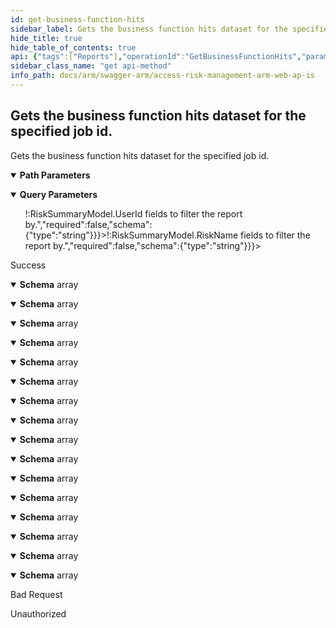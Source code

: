 ```yaml
---
id: get-business-function-hits
sidebar_label: Gets the business function hits dataset for the specified job id.
hide_title: true
hide_table_of_contents: true
api: {"tags":["Reports"],"operationId":"GetBusinessFunctionHits","parameters":[{"name":"jobId","in":"path","description":"The id of the job the report belongs to.","required":true,"schema":{"type":"integer","format":"int32","minimum":1,"maximum":2147483647}},{"name":"usersFilter","in":"query","description":"A comma separated list of <code>!:RiskSummaryModel.UserId</code> fields to filter the report by.","required":false,"schema":{"type":"string"}},{"name":"risksFilter","in":"query","description":"A comma separated list of <code>!:RiskSummaryModel.RiskName</code> fields to filter the report by.","required":false,"schema":{"type":"string"}},{"name":"customerId","in":"query","description":"Identifier of the customer.","required":true,"schema":{"type":"string","format":"uuid"}},{"name":"userId","in":"query","description":"Identifier of the user.","required":true,"schema":{"type":"string","format":"uuid"}},{"name":"selectedAccessContexts","in":"query","description":"Selected filters.","required":false,"explode":true,"schema":{"type":"array","items":{"type":"string","format":"uuid"},"uniqueItems":false}}],"responses":{"200":{"description":"Success","content":{"application/json;odata.metadata=minimal;odata.streaming=true":{"schema":{"uniqueItems":false,"type":"array","items":{"type":"object","properties":{"username":{"type":"string"},"businessFunctionCode":{"type":"string"},"assignedFromRoleName":{"type":"string"},"assignedFromProfileName":{"type":"string"},"tcode":{"type":"string"},"sapAuthorizationName":{"type":"string"},"sapAuthorizationObject":{"type":"string"},"sapAuthorizationField":{"type":"string"},"sapAuthorizationValueFrom":{"type":"string"},"sapAuthorizationValueTo":{"type":"string"},"ruleAuthorizationObject":{"type":"string"},"ruleAuthorizationField":{"type":"string"},"ruleAuthorizationValueFrom":{"type":"string"},"ruleAuthorizationValueTo":{"type":"string"},"roleType":{"type":"string"},"roleIsDerived":{"type":"boolean"},"derivedParentRole":{"type":"string"},"parentProfile":{"type":"string"},"parentRoleName":{"type":"string"}}}}},"application/json;odata.metadata=minimal;odata.streaming=false":{"schema":{"uniqueItems":false,"type":"array","items":{"type":"object","properties":{"username":{"type":"string"},"businessFunctionCode":{"type":"string"},"assignedFromRoleName":{"type":"string"},"assignedFromProfileName":{"type":"string"},"tcode":{"type":"string"},"sapAuthorizationName":{"type":"string"},"sapAuthorizationObject":{"type":"string"},"sapAuthorizationField":{"type":"string"},"sapAuthorizationValueFrom":{"type":"string"},"sapAuthorizationValueTo":{"type":"string"},"ruleAuthorizationObject":{"type":"string"},"ruleAuthorizationField":{"type":"string"},"ruleAuthorizationValueFrom":{"type":"string"},"ruleAuthorizationValueTo":{"type":"string"},"roleType":{"type":"string"},"roleIsDerived":{"type":"boolean"},"derivedParentRole":{"type":"string"},"parentProfile":{"type":"string"},"parentRoleName":{"type":"string"}}}}},"application/json;odata.metadata=minimal":{"schema":{"uniqueItems":false,"type":"array","items":{"type":"object","properties":{"username":{"type":"string"},"businessFunctionCode":{"type":"string"},"assignedFromRoleName":{"type":"string"},"assignedFromProfileName":{"type":"string"},"tcode":{"type":"string"},"sapAuthorizationName":{"type":"string"},"sapAuthorizationObject":{"type":"string"},"sapAuthorizationField":{"type":"string"},"sapAuthorizationValueFrom":{"type":"string"},"sapAuthorizationValueTo":{"type":"string"},"ruleAuthorizationObject":{"type":"string"},"ruleAuthorizationField":{"type":"string"},"ruleAuthorizationValueFrom":{"type":"string"},"ruleAuthorizationValueTo":{"type":"string"},"roleType":{"type":"string"},"roleIsDerived":{"type":"boolean"},"derivedParentRole":{"type":"string"},"parentProfile":{"type":"string"},"parentRoleName":{"type":"string"}}}}},"application/json;odata.metadata=full;odata.streaming=true":{"schema":{"uniqueItems":false,"type":"array","items":{"type":"object","properties":{"username":{"type":"string"},"businessFunctionCode":{"type":"string"},"assignedFromRoleName":{"type":"string"},"assignedFromProfileName":{"type":"string"},"tcode":{"type":"string"},"sapAuthorizationName":{"type":"string"},"sapAuthorizationObject":{"type":"string"},"sapAuthorizationField":{"type":"string"},"sapAuthorizationValueFrom":{"type":"string"},"sapAuthorizationValueTo":{"type":"string"},"ruleAuthorizationObject":{"type":"string"},"ruleAuthorizationField":{"type":"string"},"ruleAuthorizationValueFrom":{"type":"string"},"ruleAuthorizationValueTo":{"type":"string"},"roleType":{"type":"string"},"roleIsDerived":{"type":"boolean"},"derivedParentRole":{"type":"string"},"parentProfile":{"type":"string"},"parentRoleName":{"type":"string"}}}}},"application/json;odata.metadata=full;odata.streaming=false":{"schema":{"uniqueItems":false,"type":"array","items":{"type":"object","properties":{"username":{"type":"string"},"businessFunctionCode":{"type":"string"},"assignedFromRoleName":{"type":"string"},"assignedFromProfileName":{"type":"string"},"tcode":{"type":"string"},"sapAuthorizationName":{"type":"string"},"sapAuthorizationObject":{"type":"string"},"sapAuthorizationField":{"type":"string"},"sapAuthorizationValueFrom":{"type":"string"},"sapAuthorizationValueTo":{"type":"string"},"ruleAuthorizationObject":{"type":"string"},"ruleAuthorizationField":{"type":"string"},"ruleAuthorizationValueFrom":{"type":"string"},"ruleAuthorizationValueTo":{"type":"string"},"roleType":{"type":"string"},"roleIsDerived":{"type":"boolean"},"derivedParentRole":{"type":"string"},"parentProfile":{"type":"string"},"parentRoleName":{"type":"string"}}}}},"application/json;odata.metadata=full":{"schema":{"uniqueItems":false,"type":"array","items":{"type":"object","properties":{"username":{"type":"string"},"businessFunctionCode":{"type":"string"},"assignedFromRoleName":{"type":"string"},"assignedFromProfileName":{"type":"string"},"tcode":{"type":"string"},"sapAuthorizationName":{"type":"string"},"sapAuthorizationObject":{"type":"string"},"sapAuthorizationField":{"type":"string"},"sapAuthorizationValueFrom":{"type":"string"},"sapAuthorizationValueTo":{"type":"string"},"ruleAuthorizationObject":{"type":"string"},"ruleAuthorizationField":{"type":"string"},"ruleAuthorizationValueFrom":{"type":"string"},"ruleAuthorizationValueTo":{"type":"string"},"roleType":{"type":"string"},"roleIsDerived":{"type":"boolean"},"derivedParentRole":{"type":"string"},"parentProfile":{"type":"string"},"parentRoleName":{"type":"string"}}}}},"application/json;odata.metadata=none;odata.streaming=true":{"schema":{"uniqueItems":false,"type":"array","items":{"type":"object","properties":{"username":{"type":"string"},"businessFunctionCode":{"type":"string"},"assignedFromRoleName":{"type":"string"},"assignedFromProfileName":{"type":"string"},"tcode":{"type":"string"},"sapAuthorizationName":{"type":"string"},"sapAuthorizationObject":{"type":"string"},"sapAuthorizationField":{"type":"string"},"sapAuthorizationValueFrom":{"type":"string"},"sapAuthorizationValueTo":{"type":"string"},"ruleAuthorizationObject":{"type":"string"},"ruleAuthorizationField":{"type":"string"},"ruleAuthorizationValueFrom":{"type":"string"},"ruleAuthorizationValueTo":{"type":"string"},"roleType":{"type":"string"},"roleIsDerived":{"type":"boolean"},"derivedParentRole":{"type":"string"},"parentProfile":{"type":"string"},"parentRoleName":{"type":"string"}}}}},"application/json;odata.metadata=none;odata.streaming=false":{"schema":{"uniqueItems":false,"type":"array","items":{"type":"object","properties":{"username":{"type":"string"},"businessFunctionCode":{"type":"string"},"assignedFromRoleName":{"type":"string"},"assignedFromProfileName":{"type":"string"},"tcode":{"type":"string"},"sapAuthorizationName":{"type":"string"},"sapAuthorizationObject":{"type":"string"},"sapAuthorizationField":{"type":"string"},"sapAuthorizationValueFrom":{"type":"string"},"sapAuthorizationValueTo":{"type":"string"},"ruleAuthorizationObject":{"type":"string"},"ruleAuthorizationField":{"type":"string"},"ruleAuthorizationValueFrom":{"type":"string"},"ruleAuthorizationValueTo":{"type":"string"},"roleType":{"type":"string"},"roleIsDerived":{"type":"boolean"},"derivedParentRole":{"type":"string"},"parentProfile":{"type":"string"},"parentRoleName":{"type":"string"}}}}},"application/json;odata.metadata=none":{"schema":{"uniqueItems":false,"type":"array","items":{"type":"object","properties":{"username":{"type":"string"},"businessFunctionCode":{"type":"string"},"assignedFromRoleName":{"type":"string"},"assignedFromProfileName":{"type":"string"},"tcode":{"type":"string"},"sapAuthorizationName":{"type":"string"},"sapAuthorizationObject":{"type":"string"},"sapAuthorizationField":{"type":"string"},"sapAuthorizationValueFrom":{"type":"string"},"sapAuthorizationValueTo":{"type":"string"},"ruleAuthorizationObject":{"type":"string"},"ruleAuthorizationField":{"type":"string"},"ruleAuthorizationValueFrom":{"type":"string"},"ruleAuthorizationValueTo":{"type":"string"},"roleType":{"type":"string"},"roleIsDerived":{"type":"boolean"},"derivedParentRole":{"type":"string"},"parentProfile":{"type":"string"},"parentRoleName":{"type":"string"}}}}},"application/json;odata.streaming=true":{"schema":{"uniqueItems":false,"type":"array","items":{"type":"object","properties":{"username":{"type":"string"},"businessFunctionCode":{"type":"string"},"assignedFromRoleName":{"type":"string"},"assignedFromProfileName":{"type":"string"},"tcode":{"type":"string"},"sapAuthorizationName":{"type":"string"},"sapAuthorizationObject":{"type":"string"},"sapAuthorizationField":{"type":"string"},"sapAuthorizationValueFrom":{"type":"string"},"sapAuthorizationValueTo":{"type":"string"},"ruleAuthorizationObject":{"type":"string"},"ruleAuthorizationField":{"type":"string"},"ruleAuthorizationValueFrom":{"type":"string"},"ruleAuthorizationValueTo":{"type":"string"},"roleType":{"type":"string"},"roleIsDerived":{"type":"boolean"},"derivedParentRole":{"type":"string"},"parentProfile":{"type":"string"},"parentRoleName":{"type":"string"}}}}},"application/json;odata.streaming=false":{"schema":{"uniqueItems":false,"type":"array","items":{"type":"object","properties":{"username":{"type":"string"},"businessFunctionCode":{"type":"string"},"assignedFromRoleName":{"type":"string"},"assignedFromProfileName":{"type":"string"},"tcode":{"type":"string"},"sapAuthorizationName":{"type":"string"},"sapAuthorizationObject":{"type":"string"},"sapAuthorizationField":{"type":"string"},"sapAuthorizationValueFrom":{"type":"string"},"sapAuthorizationValueTo":{"type":"string"},"ruleAuthorizationObject":{"type":"string"},"ruleAuthorizationField":{"type":"string"},"ruleAuthorizationValueFrom":{"type":"string"},"ruleAuthorizationValueTo":{"type":"string"},"roleType":{"type":"string"},"roleIsDerived":{"type":"boolean"},"derivedParentRole":{"type":"string"},"parentProfile":{"type":"string"},"parentRoleName":{"type":"string"}}}}},"application/json":{"schema":{"uniqueItems":false,"type":"array","items":{"type":"object","properties":{"username":{"type":"string"},"businessFunctionCode":{"type":"string"},"assignedFromRoleName":{"type":"string"},"assignedFromProfileName":{"type":"string"},"tcode":{"type":"string"},"sapAuthorizationName":{"type":"string"},"sapAuthorizationObject":{"type":"string"},"sapAuthorizationField":{"type":"string"},"sapAuthorizationValueFrom":{"type":"string"},"sapAuthorizationValueTo":{"type":"string"},"ruleAuthorizationObject":{"type":"string"},"ruleAuthorizationField":{"type":"string"},"ruleAuthorizationValueFrom":{"type":"string"},"ruleAuthorizationValueTo":{"type":"string"},"roleType":{"type":"string"},"roleIsDerived":{"type":"boolean"},"derivedParentRole":{"type":"string"},"parentProfile":{"type":"string"},"parentRoleName":{"type":"string"}}}}},"application/xml":{"schema":{"uniqueItems":false,"type":"array","items":{"type":"object","properties":{"username":{"type":"string"},"businessFunctionCode":{"type":"string"},"assignedFromRoleName":{"type":"string"},"assignedFromProfileName":{"type":"string"},"tcode":{"type":"string"},"sapAuthorizationName":{"type":"string"},"sapAuthorizationObject":{"type":"string"},"sapAuthorizationField":{"type":"string"},"sapAuthorizationValueFrom":{"type":"string"},"sapAuthorizationValueTo":{"type":"string"},"ruleAuthorizationObject":{"type":"string"},"ruleAuthorizationField":{"type":"string"},"ruleAuthorizationValueFrom":{"type":"string"},"ruleAuthorizationValueTo":{"type":"string"},"roleType":{"type":"string"},"roleIsDerived":{"type":"boolean"},"derivedParentRole":{"type":"string"},"parentProfile":{"type":"string"},"parentRoleName":{"type":"string"}}}}},"application/prs.odatatestxx-odata":{"schema":{"uniqueItems":false,"type":"array","items":{"type":"object","properties":{"username":{"type":"string"},"businessFunctionCode":{"type":"string"},"assignedFromRoleName":{"type":"string"},"assignedFromProfileName":{"type":"string"},"tcode":{"type":"string"},"sapAuthorizationName":{"type":"string"},"sapAuthorizationObject":{"type":"string"},"sapAuthorizationField":{"type":"string"},"sapAuthorizationValueFrom":{"type":"string"},"sapAuthorizationValueTo":{"type":"string"},"ruleAuthorizationObject":{"type":"string"},"ruleAuthorizationField":{"type":"string"},"ruleAuthorizationValueFrom":{"type":"string"},"ruleAuthorizationValueTo":{"type":"string"},"roleType":{"type":"string"},"roleIsDerived":{"type":"boolean"},"derivedParentRole":{"type":"string"},"parentProfile":{"type":"string"},"parentRoleName":{"type":"string"}}}}},"text/plain":{"schema":{"uniqueItems":false,"type":"array","items":{"type":"object","properties":{"username":{"type":"string"},"businessFunctionCode":{"type":"string"},"assignedFromRoleName":{"type":"string"},"assignedFromProfileName":{"type":"string"},"tcode":{"type":"string"},"sapAuthorizationName":{"type":"string"},"sapAuthorizationObject":{"type":"string"},"sapAuthorizationField":{"type":"string"},"sapAuthorizationValueFrom":{"type":"string"},"sapAuthorizationValueTo":{"type":"string"},"ruleAuthorizationObject":{"type":"string"},"ruleAuthorizationField":{"type":"string"},"ruleAuthorizationValueFrom":{"type":"string"},"ruleAuthorizationValueTo":{"type":"string"},"roleType":{"type":"string"},"roleIsDerived":{"type":"boolean"},"derivedParentRole":{"type":"string"},"parentProfile":{"type":"string"},"parentRoleName":{"type":"string"}}}}},"text/json":{"schema":{"uniqueItems":false,"type":"array","items":{"type":"object","properties":{"username":{"type":"string"},"businessFunctionCode":{"type":"string"},"assignedFromRoleName":{"type":"string"},"assignedFromProfileName":{"type":"string"},"tcode":{"type":"string"},"sapAuthorizationName":{"type":"string"},"sapAuthorizationObject":{"type":"string"},"sapAuthorizationField":{"type":"string"},"sapAuthorizationValueFrom":{"type":"string"},"sapAuthorizationValueTo":{"type":"string"},"ruleAuthorizationObject":{"type":"string"},"ruleAuthorizationField":{"type":"string"},"ruleAuthorizationValueFrom":{"type":"string"},"ruleAuthorizationValueTo":{"type":"string"},"roleType":{"type":"string"},"roleIsDerived":{"type":"boolean"},"derivedParentRole":{"type":"string"},"parentProfile":{"type":"string"},"parentRoleName":{"type":"string"}}}}}}},"400":{"description":"Bad Request"},"401":{"description":"Unauthorized"}},"description":"Gets the business function hits dataset for the specified job id.","method":"get","path":"/api/v2/reports/authorizationObjectLevelHitDetails/{jobId}","info":{"version":"v1","title":"Access Risk Management ARM Web APIs"},"postman":{"name":"Gets the business function hits dataset for the specified job id.","description":{"type":"text/plain"},"url":{"path":["api","v2","reports","authorizationObjectLevelHitDetails",":jobId"],"host":["{{baseUrl}}"],"query":[{"disabled":false,"description":{"content":"A comma separated list of <code>!:RiskSummaryModel.UserId</code> fields to filter the report by.","type":"text/plain"},"key":"usersFilter","value":""},{"disabled":false,"description":{"content":"A comma separated list of <code>!:RiskSummaryModel.RiskName</code> fields to filter the report by.","type":"text/plain"},"key":"risksFilter","value":""},{"disabled":false,"description":{"content":"(Required) Identifier of the customer.","type":"text/plain"},"key":"customerId","value":""},{"disabled":false,"description":{"content":"(Required) Identifier of the user.","type":"text/plain"},"key":"userId","value":""},{"disabled":false,"description":{"content":"Selected filters.","type":"text/plain"},"key":"selectedAccessContexts","value":""}],"variable":[{"disabled":false,"description":{"content":"(Required) The id of the job the report belongs to.","type":"text/plain"},"type":"any","value":"","key":"jobId"}]},"header":[{"key":"Accept","value":"application/json;odata.metadata=minimal;odata.streaming=true"}],"method":"GET"}}
sidebar_class_name: "get api-method"
info_path: docs/arm/swagger-arm/access-risk-management-arm-web-ap-is
---
```



## Gets the business function hits dataset for the specified job id.



Gets the business function hits dataset for the specified job id.

<details style={{"marginBottom":"1rem"}} data-collapsed={false} open={true}><summary style={{}}><strong>Path Parameters</strong></summary><div><ul><ParamsItem className={"paramsItem"} param={{"name":"jobId","in":"path","description":"The id of the job the report belongs to.","required":true,"schema":{"type":"integer","format":"int32","minimum":1,"maximum":2147483647}}}></ParamsItem></ul></div></details><details style={{"marginBottom":"1rem"}} data-collapsed={false} open={true}><summary style={{}}><strong>Query Parameters</strong></summary><div><ul><ParamsItem className={"paramsItem"} param={{"name":"usersFilter","in":"query","description":"A comma separated list of <code>!:RiskSummaryModel.UserId</code> fields to filter the report by.","required":false,"schema":{"type":"string"}}}></ParamsItem><ParamsItem className={"paramsItem"} param={{"name":"risksFilter","in":"query","description":"A comma separated list of <code>!:RiskSummaryModel.RiskName</code> fields to filter the report by.","required":false,"schema":{"type":"string"}}}></ParamsItem><ParamsItem className={"paramsItem"} param={{"name":"customerId","in":"query","description":"Identifier of the customer.","required":true,"schema":{"type":"string","format":"uuid"}}}></ParamsItem><ParamsItem className={"paramsItem"} param={{"name":"userId","in":"query","description":"Identifier of the user.","required":true,"schema":{"type":"string","format":"uuid"}}}></ParamsItem><ParamsItem className={"paramsItem"} param={{"name":"selectedAccessContexts","in":"query","description":"Selected filters.","required":false,"explode":true,"schema":{"type":"array","items":{"type":"string","format":"uuid"},"uniqueItems":false}}}></ParamsItem></ul></div></details><div><ApiTabs><TabItem label={"200"} value={"200"}><div>

Success

</div><div><MimeTabs groupId={"mime-type"}><TabItem label={"application/json;odata.metadata=minimal;odata.streaming=true"} value={"application/json;odata.metadata=minimal;odata.streaming=true"}><SchemaTabs groupId={"schema-tabs"}><TabItem label={"Schema"} value={"Schema"}><details style={{}} data-collapsed={false} open={true}><summary style={{"textAlign":"left"}}><strong>Schema</strong><span style={{"opacity":"0.6"}}> array</span></summary><div style={{"textAlign":"left","marginLeft":"1rem"}}></div><ul style={{"marginLeft":"1rem"}}><SchemaItem collapsible={false} name={"username"} required={false} schemaDescription={undefined} schemaName={"string"} qualifierMessage={undefined} defaultValue={undefined}></SchemaItem><SchemaItem collapsible={false} name={"businessFunctionCode"} required={false} schemaDescription={undefined} schemaName={"string"} qualifierMessage={undefined} defaultValue={undefined}></SchemaItem><SchemaItem collapsible={false} name={"assignedFromRoleName"} required={false} schemaDescription={undefined} schemaName={"string"} qualifierMessage={undefined} defaultValue={undefined}></SchemaItem><SchemaItem collapsible={false} name={"assignedFromProfileName"} required={false} schemaDescription={undefined} schemaName={"string"} qualifierMessage={undefined} defaultValue={undefined}></SchemaItem><SchemaItem collapsible={false} name={"tcode"} required={false} schemaDescription={undefined} schemaName={"string"} qualifierMessage={undefined} defaultValue={undefined}></SchemaItem><SchemaItem collapsible={false} name={"sapAuthorizationName"} required={false} schemaDescription={undefined} schemaName={"string"} qualifierMessage={undefined} defaultValue={undefined}></SchemaItem><SchemaItem collapsible={false} name={"sapAuthorizationObject"} required={false} schemaDescription={undefined} schemaName={"string"} qualifierMessage={undefined} defaultValue={undefined}></SchemaItem><SchemaItem collapsible={false} name={"sapAuthorizationField"} required={false} schemaDescription={undefined} schemaName={"string"} qualifierMessage={undefined} defaultValue={undefined}></SchemaItem><SchemaItem collapsible={false} name={"sapAuthorizationValueFrom"} required={false} schemaDescription={undefined} schemaName={"string"} qualifierMessage={undefined} defaultValue={undefined}></SchemaItem><SchemaItem collapsible={false} name={"sapAuthorizationValueTo"} required={false} schemaDescription={undefined} schemaName={"string"} qualifierMessage={undefined} defaultValue={undefined}></SchemaItem><SchemaItem collapsible={false} name={"ruleAuthorizationObject"} required={false} schemaDescription={undefined} schemaName={"string"} qualifierMessage={undefined} defaultValue={undefined}></SchemaItem><SchemaItem collapsible={false} name={"ruleAuthorizationField"} required={false} schemaDescription={undefined} schemaName={"string"} qualifierMessage={undefined} defaultValue={undefined}></SchemaItem><SchemaItem collapsible={false} name={"ruleAuthorizationValueFrom"} required={false} schemaDescription={undefined} schemaName={"string"} qualifierMessage={undefined} defaultValue={undefined}></SchemaItem><SchemaItem collapsible={false} name={"ruleAuthorizationValueTo"} required={false} schemaDescription={undefined} schemaName={"string"} qualifierMessage={undefined} defaultValue={undefined}></SchemaItem><SchemaItem collapsible={false} name={"roleType"} required={false} schemaDescription={undefined} schemaName={"string"} qualifierMessage={undefined} defaultValue={undefined}></SchemaItem><SchemaItem collapsible={false} name={"roleIsDerived"} required={false} schemaDescription={undefined} schemaName={"boolean"} qualifierMessage={undefined} defaultValue={undefined}></SchemaItem><SchemaItem collapsible={false} name={"derivedParentRole"} required={false} schemaDescription={undefined} schemaName={"string"} qualifierMessage={undefined} defaultValue={undefined}></SchemaItem><SchemaItem collapsible={false} name={"parentProfile"} required={false} schemaDescription={undefined} schemaName={"string"} qualifierMessage={undefined} defaultValue={undefined}></SchemaItem><SchemaItem collapsible={false} name={"parentRoleName"} required={false} schemaDescription={undefined} schemaName={"string"} qualifierMessage={undefined} defaultValue={undefined}></SchemaItem></ul></details></TabItem></SchemaTabs></TabItem><TabItem label={"application/json;odata.metadata=minimal;odata.streaming=false"} value={"application/json;odata.metadata=minimal;odata.streaming=false"}><SchemaTabs groupId={"schema-tabs"}><TabItem label={"Schema"} value={"Schema"}><details style={{}} data-collapsed={false} open={true}><summary style={{"textAlign":"left"}}><strong>Schema</strong><span style={{"opacity":"0.6"}}> array</span></summary><div style={{"textAlign":"left","marginLeft":"1rem"}}></div><ul style={{"marginLeft":"1rem"}}><SchemaItem collapsible={false} name={"username"} required={false} schemaDescription={undefined} schemaName={"string"} qualifierMessage={undefined} defaultValue={undefined}></SchemaItem><SchemaItem collapsible={false} name={"businessFunctionCode"} required={false} schemaDescription={undefined} schemaName={"string"} qualifierMessage={undefined} defaultValue={undefined}></SchemaItem><SchemaItem collapsible={false} name={"assignedFromRoleName"} required={false} schemaDescription={undefined} schemaName={"string"} qualifierMessage={undefined} defaultValue={undefined}></SchemaItem><SchemaItem collapsible={false} name={"assignedFromProfileName"} required={false} schemaDescription={undefined} schemaName={"string"} qualifierMessage={undefined} defaultValue={undefined}></SchemaItem><SchemaItem collapsible={false} name={"tcode"} required={false} schemaDescription={undefined} schemaName={"string"} qualifierMessage={undefined} defaultValue={undefined}></SchemaItem><SchemaItem collapsible={false} name={"sapAuthorizationName"} required={false} schemaDescription={undefined} schemaName={"string"} qualifierMessage={undefined} defaultValue={undefined}></SchemaItem><SchemaItem collapsible={false} name={"sapAuthorizationObject"} required={false} schemaDescription={undefined} schemaName={"string"} qualifierMessage={undefined} defaultValue={undefined}></SchemaItem><SchemaItem collapsible={false} name={"sapAuthorizationField"} required={false} schemaDescription={undefined} schemaName={"string"} qualifierMessage={undefined} defaultValue={undefined}></SchemaItem><SchemaItem collapsible={false} name={"sapAuthorizationValueFrom"} required={false} schemaDescription={undefined} schemaName={"string"} qualifierMessage={undefined} defaultValue={undefined}></SchemaItem><SchemaItem collapsible={false} name={"sapAuthorizationValueTo"} required={false} schemaDescription={undefined} schemaName={"string"} qualifierMessage={undefined} defaultValue={undefined}></SchemaItem><SchemaItem collapsible={false} name={"ruleAuthorizationObject"} required={false} schemaDescription={undefined} schemaName={"string"} qualifierMessage={undefined} defaultValue={undefined}></SchemaItem><SchemaItem collapsible={false} name={"ruleAuthorizationField"} required={false} schemaDescription={undefined} schemaName={"string"} qualifierMessage={undefined} defaultValue={undefined}></SchemaItem><SchemaItem collapsible={false} name={"ruleAuthorizationValueFrom"} required={false} schemaDescription={undefined} schemaName={"string"} qualifierMessage={undefined} defaultValue={undefined}></SchemaItem><SchemaItem collapsible={false} name={"ruleAuthorizationValueTo"} required={false} schemaDescription={undefined} schemaName={"string"} qualifierMessage={undefined} defaultValue={undefined}></SchemaItem><SchemaItem collapsible={false} name={"roleType"} required={false} schemaDescription={undefined} schemaName={"string"} qualifierMessage={undefined} defaultValue={undefined}></SchemaItem><SchemaItem collapsible={false} name={"roleIsDerived"} required={false} schemaDescription={undefined} schemaName={"boolean"} qualifierMessage={undefined} defaultValue={undefined}></SchemaItem><SchemaItem collapsible={false} name={"derivedParentRole"} required={false} schemaDescription={undefined} schemaName={"string"} qualifierMessage={undefined} defaultValue={undefined}></SchemaItem><SchemaItem collapsible={false} name={"parentProfile"} required={false} schemaDescription={undefined} schemaName={"string"} qualifierMessage={undefined} defaultValue={undefined}></SchemaItem><SchemaItem collapsible={false} name={"parentRoleName"} required={false} schemaDescription={undefined} schemaName={"string"} qualifierMessage={undefined} defaultValue={undefined}></SchemaItem></ul></details></TabItem></SchemaTabs></TabItem><TabItem label={"application/json;odata.metadata=minimal"} value={"application/json;odata.metadata=minimal"}><SchemaTabs groupId={"schema-tabs"}><TabItem label={"Schema"} value={"Schema"}><details style={{}} data-collapsed={false} open={true}><summary style={{"textAlign":"left"}}><strong>Schema</strong><span style={{"opacity":"0.6"}}> array</span></summary><div style={{"textAlign":"left","marginLeft":"1rem"}}></div><ul style={{"marginLeft":"1rem"}}><SchemaItem collapsible={false} name={"username"} required={false} schemaDescription={undefined} schemaName={"string"} qualifierMessage={undefined} defaultValue={undefined}></SchemaItem><SchemaItem collapsible={false} name={"businessFunctionCode"} required={false} schemaDescription={undefined} schemaName={"string"} qualifierMessage={undefined} defaultValue={undefined}></SchemaItem><SchemaItem collapsible={false} name={"assignedFromRoleName"} required={false} schemaDescription={undefined} schemaName={"string"} qualifierMessage={undefined} defaultValue={undefined}></SchemaItem><SchemaItem collapsible={false} name={"assignedFromProfileName"} required={false} schemaDescription={undefined} schemaName={"string"} qualifierMessage={undefined} defaultValue={undefined}></SchemaItem><SchemaItem collapsible={false} name={"tcode"} required={false} schemaDescription={undefined} schemaName={"string"} qualifierMessage={undefined} defaultValue={undefined}></SchemaItem><SchemaItem collapsible={false} name={"sapAuthorizationName"} required={false} schemaDescription={undefined} schemaName={"string"} qualifierMessage={undefined} defaultValue={undefined}></SchemaItem><SchemaItem collapsible={false} name={"sapAuthorizationObject"} required={false} schemaDescription={undefined} schemaName={"string"} qualifierMessage={undefined} defaultValue={undefined}></SchemaItem><SchemaItem collapsible={false} name={"sapAuthorizationField"} required={false} schemaDescription={undefined} schemaName={"string"} qualifierMessage={undefined} defaultValue={undefined}></SchemaItem><SchemaItem collapsible={false} name={"sapAuthorizationValueFrom"} required={false} schemaDescription={undefined} schemaName={"string"} qualifierMessage={undefined} defaultValue={undefined}></SchemaItem><SchemaItem collapsible={false} name={"sapAuthorizationValueTo"} required={false} schemaDescription={undefined} schemaName={"string"} qualifierMessage={undefined} defaultValue={undefined}></SchemaItem><SchemaItem collapsible={false} name={"ruleAuthorizationObject"} required={false} schemaDescription={undefined} schemaName={"string"} qualifierMessage={undefined} defaultValue={undefined}></SchemaItem><SchemaItem collapsible={false} name={"ruleAuthorizationField"} required={false} schemaDescription={undefined} schemaName={"string"} qualifierMessage={undefined} defaultValue={undefined}></SchemaItem><SchemaItem collapsible={false} name={"ruleAuthorizationValueFrom"} required={false} schemaDescription={undefined} schemaName={"string"} qualifierMessage={undefined} defaultValue={undefined}></SchemaItem><SchemaItem collapsible={false} name={"ruleAuthorizationValueTo"} required={false} schemaDescription={undefined} schemaName={"string"} qualifierMessage={undefined} defaultValue={undefined}></SchemaItem><SchemaItem collapsible={false} name={"roleType"} required={false} schemaDescription={undefined} schemaName={"string"} qualifierMessage={undefined} defaultValue={undefined}></SchemaItem><SchemaItem collapsible={false} name={"roleIsDerived"} required={false} schemaDescription={undefined} schemaName={"boolean"} qualifierMessage={undefined} defaultValue={undefined}></SchemaItem><SchemaItem collapsible={false} name={"derivedParentRole"} required={false} schemaDescription={undefined} schemaName={"string"} qualifierMessage={undefined} defaultValue={undefined}></SchemaItem><SchemaItem collapsible={false} name={"parentProfile"} required={false} schemaDescription={undefined} schemaName={"string"} qualifierMessage={undefined} defaultValue={undefined}></SchemaItem><SchemaItem collapsible={false} name={"parentRoleName"} required={false} schemaDescription={undefined} schemaName={"string"} qualifierMessage={undefined} defaultValue={undefined}></SchemaItem></ul></details></TabItem></SchemaTabs></TabItem><TabItem label={"application/json;odata.metadata=full;odata.streaming=true"} value={"application/json;odata.metadata=full;odata.streaming=true"}><SchemaTabs groupId={"schema-tabs"}><TabItem label={"Schema"} value={"Schema"}><details style={{}} data-collapsed={false} open={true}><summary style={{"textAlign":"left"}}><strong>Schema</strong><span style={{"opacity":"0.6"}}> array</span></summary><div style={{"textAlign":"left","marginLeft":"1rem"}}></div><ul style={{"marginLeft":"1rem"}}><SchemaItem collapsible={false} name={"username"} required={false} schemaDescription={undefined} schemaName={"string"} qualifierMessage={undefined} defaultValue={undefined}></SchemaItem><SchemaItem collapsible={false} name={"businessFunctionCode"} required={false} schemaDescription={undefined} schemaName={"string"} qualifierMessage={undefined} defaultValue={undefined}></SchemaItem><SchemaItem collapsible={false} name={"assignedFromRoleName"} required={false} schemaDescription={undefined} schemaName={"string"} qualifierMessage={undefined} defaultValue={undefined}></SchemaItem><SchemaItem collapsible={false} name={"assignedFromProfileName"} required={false} schemaDescription={undefined} schemaName={"string"} qualifierMessage={undefined} defaultValue={undefined}></SchemaItem><SchemaItem collapsible={false} name={"tcode"} required={false} schemaDescription={undefined} schemaName={"string"} qualifierMessage={undefined} defaultValue={undefined}></SchemaItem><SchemaItem collapsible={false} name={"sapAuthorizationName"} required={false} schemaDescription={undefined} schemaName={"string"} qualifierMessage={undefined} defaultValue={undefined}></SchemaItem><SchemaItem collapsible={false} name={"sapAuthorizationObject"} required={false} schemaDescription={undefined} schemaName={"string"} qualifierMessage={undefined} defaultValue={undefined}></SchemaItem><SchemaItem collapsible={false} name={"sapAuthorizationField"} required={false} schemaDescription={undefined} schemaName={"string"} qualifierMessage={undefined} defaultValue={undefined}></SchemaItem><SchemaItem collapsible={false} name={"sapAuthorizationValueFrom"} required={false} schemaDescription={undefined} schemaName={"string"} qualifierMessage={undefined} defaultValue={undefined}></SchemaItem><SchemaItem collapsible={false} name={"sapAuthorizationValueTo"} required={false} schemaDescription={undefined} schemaName={"string"} qualifierMessage={undefined} defaultValue={undefined}></SchemaItem><SchemaItem collapsible={false} name={"ruleAuthorizationObject"} required={false} schemaDescription={undefined} schemaName={"string"} qualifierMessage={undefined} defaultValue={undefined}></SchemaItem><SchemaItem collapsible={false} name={"ruleAuthorizationField"} required={false} schemaDescription={undefined} schemaName={"string"} qualifierMessage={undefined} defaultValue={undefined}></SchemaItem><SchemaItem collapsible={false} name={"ruleAuthorizationValueFrom"} required={false} schemaDescription={undefined} schemaName={"string"} qualifierMessage={undefined} defaultValue={undefined}></SchemaItem><SchemaItem collapsible={false} name={"ruleAuthorizationValueTo"} required={false} schemaDescription={undefined} schemaName={"string"} qualifierMessage={undefined} defaultValue={undefined}></SchemaItem><SchemaItem collapsible={false} name={"roleType"} required={false} schemaDescription={undefined} schemaName={"string"} qualifierMessage={undefined} defaultValue={undefined}></SchemaItem><SchemaItem collapsible={false} name={"roleIsDerived"} required={false} schemaDescription={undefined} schemaName={"boolean"} qualifierMessage={undefined} defaultValue={undefined}></SchemaItem><SchemaItem collapsible={false} name={"derivedParentRole"} required={false} schemaDescription={undefined} schemaName={"string"} qualifierMessage={undefined} defaultValue={undefined}></SchemaItem><SchemaItem collapsible={false} name={"parentProfile"} required={false} schemaDescription={undefined} schemaName={"string"} qualifierMessage={undefined} defaultValue={undefined}></SchemaItem><SchemaItem collapsible={false} name={"parentRoleName"} required={false} schemaDescription={undefined} schemaName={"string"} qualifierMessage={undefined} defaultValue={undefined}></SchemaItem></ul></details></TabItem></SchemaTabs></TabItem><TabItem label={"application/json;odata.metadata=full;odata.streaming=false"} value={"application/json;odata.metadata=full;odata.streaming=false"}><SchemaTabs groupId={"schema-tabs"}><TabItem label={"Schema"} value={"Schema"}><details style={{}} data-collapsed={false} open={true}><summary style={{"textAlign":"left"}}><strong>Schema</strong><span style={{"opacity":"0.6"}}> array</span></summary><div style={{"textAlign":"left","marginLeft":"1rem"}}></div><ul style={{"marginLeft":"1rem"}}><SchemaItem collapsible={false} name={"username"} required={false} schemaDescription={undefined} schemaName={"string"} qualifierMessage={undefined} defaultValue={undefined}></SchemaItem><SchemaItem collapsible={false} name={"businessFunctionCode"} required={false} schemaDescription={undefined} schemaName={"string"} qualifierMessage={undefined} defaultValue={undefined}></SchemaItem><SchemaItem collapsible={false} name={"assignedFromRoleName"} required={false} schemaDescription={undefined} schemaName={"string"} qualifierMessage={undefined} defaultValue={undefined}></SchemaItem><SchemaItem collapsible={false} name={"assignedFromProfileName"} required={false} schemaDescription={undefined} schemaName={"string"} qualifierMessage={undefined} defaultValue={undefined}></SchemaItem><SchemaItem collapsible={false} name={"tcode"} required={false} schemaDescription={undefined} schemaName={"string"} qualifierMessage={undefined} defaultValue={undefined}></SchemaItem><SchemaItem collapsible={false} name={"sapAuthorizationName"} required={false} schemaDescription={undefined} schemaName={"string"} qualifierMessage={undefined} defaultValue={undefined}></SchemaItem><SchemaItem collapsible={false} name={"sapAuthorizationObject"} required={false} schemaDescription={undefined} schemaName={"string"} qualifierMessage={undefined} defaultValue={undefined}></SchemaItem><SchemaItem collapsible={false} name={"sapAuthorizationField"} required={false} schemaDescription={undefined} schemaName={"string"} qualifierMessage={undefined} defaultValue={undefined}></SchemaItem><SchemaItem collapsible={false} name={"sapAuthorizationValueFrom"} required={false} schemaDescription={undefined} schemaName={"string"} qualifierMessage={undefined} defaultValue={undefined}></SchemaItem><SchemaItem collapsible={false} name={"sapAuthorizationValueTo"} required={false} schemaDescription={undefined} schemaName={"string"} qualifierMessage={undefined} defaultValue={undefined}></SchemaItem><SchemaItem collapsible={false} name={"ruleAuthorizationObject"} required={false} schemaDescription={undefined} schemaName={"string"} qualifierMessage={undefined} defaultValue={undefined}></SchemaItem><SchemaItem collapsible={false} name={"ruleAuthorizationField"} required={false} schemaDescription={undefined} schemaName={"string"} qualifierMessage={undefined} defaultValue={undefined}></SchemaItem><SchemaItem collapsible={false} name={"ruleAuthorizationValueFrom"} required={false} schemaDescription={undefined} schemaName={"string"} qualifierMessage={undefined} defaultValue={undefined}></SchemaItem><SchemaItem collapsible={false} name={"ruleAuthorizationValueTo"} required={false} schemaDescription={undefined} schemaName={"string"} qualifierMessage={undefined} defaultValue={undefined}></SchemaItem><SchemaItem collapsible={false} name={"roleType"} required={false} schemaDescription={undefined} schemaName={"string"} qualifierMessage={undefined} defaultValue={undefined}></SchemaItem><SchemaItem collapsible={false} name={"roleIsDerived"} required={false} schemaDescription={undefined} schemaName={"boolean"} qualifierMessage={undefined} defaultValue={undefined}></SchemaItem><SchemaItem collapsible={false} name={"derivedParentRole"} required={false} schemaDescription={undefined} schemaName={"string"} qualifierMessage={undefined} defaultValue={undefined}></SchemaItem><SchemaItem collapsible={false} name={"parentProfile"} required={false} schemaDescription={undefined} schemaName={"string"} qualifierMessage={undefined} defaultValue={undefined}></SchemaItem><SchemaItem collapsible={false} name={"parentRoleName"} required={false} schemaDescription={undefined} schemaName={"string"} qualifierMessage={undefined} defaultValue={undefined}></SchemaItem></ul></details></TabItem></SchemaTabs></TabItem><TabItem label={"application/json;odata.metadata=full"} value={"application/json;odata.metadata=full"}><SchemaTabs groupId={"schema-tabs"}><TabItem label={"Schema"} value={"Schema"}><details style={{}} data-collapsed={false} open={true}><summary style={{"textAlign":"left"}}><strong>Schema</strong><span style={{"opacity":"0.6"}}> array</span></summary><div style={{"textAlign":"left","marginLeft":"1rem"}}></div><ul style={{"marginLeft":"1rem"}}><SchemaItem collapsible={false} name={"username"} required={false} schemaDescription={undefined} schemaName={"string"} qualifierMessage={undefined} defaultValue={undefined}></SchemaItem><SchemaItem collapsible={false} name={"businessFunctionCode"} required={false} schemaDescription={undefined} schemaName={"string"} qualifierMessage={undefined} defaultValue={undefined}></SchemaItem><SchemaItem collapsible={false} name={"assignedFromRoleName"} required={false} schemaDescription={undefined} schemaName={"string"} qualifierMessage={undefined} defaultValue={undefined}></SchemaItem><SchemaItem collapsible={false} name={"assignedFromProfileName"} required={false} schemaDescription={undefined} schemaName={"string"} qualifierMessage={undefined} defaultValue={undefined}></SchemaItem><SchemaItem collapsible={false} name={"tcode"} required={false} schemaDescription={undefined} schemaName={"string"} qualifierMessage={undefined} defaultValue={undefined}></SchemaItem><SchemaItem collapsible={false} name={"sapAuthorizationName"} required={false} schemaDescription={undefined} schemaName={"string"} qualifierMessage={undefined} defaultValue={undefined}></SchemaItem><SchemaItem collapsible={false} name={"sapAuthorizationObject"} required={false} schemaDescription={undefined} schemaName={"string"} qualifierMessage={undefined} defaultValue={undefined}></SchemaItem><SchemaItem collapsible={false} name={"sapAuthorizationField"} required={false} schemaDescription={undefined} schemaName={"string"} qualifierMessage={undefined} defaultValue={undefined}></SchemaItem><SchemaItem collapsible={false} name={"sapAuthorizationValueFrom"} required={false} schemaDescription={undefined} schemaName={"string"} qualifierMessage={undefined} defaultValue={undefined}></SchemaItem><SchemaItem collapsible={false} name={"sapAuthorizationValueTo"} required={false} schemaDescription={undefined} schemaName={"string"} qualifierMessage={undefined} defaultValue={undefined}></SchemaItem><SchemaItem collapsible={false} name={"ruleAuthorizationObject"} required={false} schemaDescription={undefined} schemaName={"string"} qualifierMessage={undefined} defaultValue={undefined}></SchemaItem><SchemaItem collapsible={false} name={"ruleAuthorizationField"} required={false} schemaDescription={undefined} schemaName={"string"} qualifierMessage={undefined} defaultValue={undefined}></SchemaItem><SchemaItem collapsible={false} name={"ruleAuthorizationValueFrom"} required={false} schemaDescription={undefined} schemaName={"string"} qualifierMessage={undefined} defaultValue={undefined}></SchemaItem><SchemaItem collapsible={false} name={"ruleAuthorizationValueTo"} required={false} schemaDescription={undefined} schemaName={"string"} qualifierMessage={undefined} defaultValue={undefined}></SchemaItem><SchemaItem collapsible={false} name={"roleType"} required={false} schemaDescription={undefined} schemaName={"string"} qualifierMessage={undefined} defaultValue={undefined}></SchemaItem><SchemaItem collapsible={false} name={"roleIsDerived"} required={false} schemaDescription={undefined} schemaName={"boolean"} qualifierMessage={undefined} defaultValue={undefined}></SchemaItem><SchemaItem collapsible={false} name={"derivedParentRole"} required={false} schemaDescription={undefined} schemaName={"string"} qualifierMessage={undefined} defaultValue={undefined}></SchemaItem><SchemaItem collapsible={false} name={"parentProfile"} required={false} schemaDescription={undefined} schemaName={"string"} qualifierMessage={undefined} defaultValue={undefined}></SchemaItem><SchemaItem collapsible={false} name={"parentRoleName"} required={false} schemaDescription={undefined} schemaName={"string"} qualifierMessage={undefined} defaultValue={undefined}></SchemaItem></ul></details></TabItem></SchemaTabs></TabItem><TabItem label={"application/json;odata.metadata=none;odata.streaming=true"} value={"application/json;odata.metadata=none;odata.streaming=true"}><SchemaTabs groupId={"schema-tabs"}><TabItem label={"Schema"} value={"Schema"}><details style={{}} data-collapsed={false} open={true}><summary style={{"textAlign":"left"}}><strong>Schema</strong><span style={{"opacity":"0.6"}}> array</span></summary><div style={{"textAlign":"left","marginLeft":"1rem"}}></div><ul style={{"marginLeft":"1rem"}}><SchemaItem collapsible={false} name={"username"} required={false} schemaDescription={undefined} schemaName={"string"} qualifierMessage={undefined} defaultValue={undefined}></SchemaItem><SchemaItem collapsible={false} name={"businessFunctionCode"} required={false} schemaDescription={undefined} schemaName={"string"} qualifierMessage={undefined} defaultValue={undefined}></SchemaItem><SchemaItem collapsible={false} name={"assignedFromRoleName"} required={false} schemaDescription={undefined} schemaName={"string"} qualifierMessage={undefined} defaultValue={undefined}></SchemaItem><SchemaItem collapsible={false} name={"assignedFromProfileName"} required={false} schemaDescription={undefined} schemaName={"string"} qualifierMessage={undefined} defaultValue={undefined}></SchemaItem><SchemaItem collapsible={false} name={"tcode"} required={false} schemaDescription={undefined} schemaName={"string"} qualifierMessage={undefined} defaultValue={undefined}></SchemaItem><SchemaItem collapsible={false} name={"sapAuthorizationName"} required={false} schemaDescription={undefined} schemaName={"string"} qualifierMessage={undefined} defaultValue={undefined}></SchemaItem><SchemaItem collapsible={false} name={"sapAuthorizationObject"} required={false} schemaDescription={undefined} schemaName={"string"} qualifierMessage={undefined} defaultValue={undefined}></SchemaItem><SchemaItem collapsible={false} name={"sapAuthorizationField"} required={false} schemaDescription={undefined} schemaName={"string"} qualifierMessage={undefined} defaultValue={undefined}></SchemaItem><SchemaItem collapsible={false} name={"sapAuthorizationValueFrom"} required={false} schemaDescription={undefined} schemaName={"string"} qualifierMessage={undefined} defaultValue={undefined}></SchemaItem><SchemaItem collapsible={false} name={"sapAuthorizationValueTo"} required={false} schemaDescription={undefined} schemaName={"string"} qualifierMessage={undefined} defaultValue={undefined}></SchemaItem><SchemaItem collapsible={false} name={"ruleAuthorizationObject"} required={false} schemaDescription={undefined} schemaName={"string"} qualifierMessage={undefined} defaultValue={undefined}></SchemaItem><SchemaItem collapsible={false} name={"ruleAuthorizationField"} required={false} schemaDescription={undefined} schemaName={"string"} qualifierMessage={undefined} defaultValue={undefined}></SchemaItem><SchemaItem collapsible={false} name={"ruleAuthorizationValueFrom"} required={false} schemaDescription={undefined} schemaName={"string"} qualifierMessage={undefined} defaultValue={undefined}></SchemaItem><SchemaItem collapsible={false} name={"ruleAuthorizationValueTo"} required={false} schemaDescription={undefined} schemaName={"string"} qualifierMessage={undefined} defaultValue={undefined}></SchemaItem><SchemaItem collapsible={false} name={"roleType"} required={false} schemaDescription={undefined} schemaName={"string"} qualifierMessage={undefined} defaultValue={undefined}></SchemaItem><SchemaItem collapsible={false} name={"roleIsDerived"} required={false} schemaDescription={undefined} schemaName={"boolean"} qualifierMessage={undefined} defaultValue={undefined}></SchemaItem><SchemaItem collapsible={false} name={"derivedParentRole"} required={false} schemaDescription={undefined} schemaName={"string"} qualifierMessage={undefined} defaultValue={undefined}></SchemaItem><SchemaItem collapsible={false} name={"parentProfile"} required={false} schemaDescription={undefined} schemaName={"string"} qualifierMessage={undefined} defaultValue={undefined}></SchemaItem><SchemaItem collapsible={false} name={"parentRoleName"} required={false} schemaDescription={undefined} schemaName={"string"} qualifierMessage={undefined} defaultValue={undefined}></SchemaItem></ul></details></TabItem></SchemaTabs></TabItem><TabItem label={"application/json;odata.metadata=none;odata.streaming=false"} value={"application/json;odata.metadata=none;odata.streaming=false"}><SchemaTabs groupId={"schema-tabs"}><TabItem label={"Schema"} value={"Schema"}><details style={{}} data-collapsed={false} open={true}><summary style={{"textAlign":"left"}}><strong>Schema</strong><span style={{"opacity":"0.6"}}> array</span></summary><div style={{"textAlign":"left","marginLeft":"1rem"}}></div><ul style={{"marginLeft":"1rem"}}><SchemaItem collapsible={false} name={"username"} required={false} schemaDescription={undefined} schemaName={"string"} qualifierMessage={undefined} defaultValue={undefined}></SchemaItem><SchemaItem collapsible={false} name={"businessFunctionCode"} required={false} schemaDescription={undefined} schemaName={"string"} qualifierMessage={undefined} defaultValue={undefined}></SchemaItem><SchemaItem collapsible={false} name={"assignedFromRoleName"} required={false} schemaDescription={undefined} schemaName={"string"} qualifierMessage={undefined} defaultValue={undefined}></SchemaItem><SchemaItem collapsible={false} name={"assignedFromProfileName"} required={false} schemaDescription={undefined} schemaName={"string"} qualifierMessage={undefined} defaultValue={undefined}></SchemaItem><SchemaItem collapsible={false} name={"tcode"} required={false} schemaDescription={undefined} schemaName={"string"} qualifierMessage={undefined} defaultValue={undefined}></SchemaItem><SchemaItem collapsible={false} name={"sapAuthorizationName"} required={false} schemaDescription={undefined} schemaName={"string"} qualifierMessage={undefined} defaultValue={undefined}></SchemaItem><SchemaItem collapsible={false} name={"sapAuthorizationObject"} required={false} schemaDescription={undefined} schemaName={"string"} qualifierMessage={undefined} defaultValue={undefined}></SchemaItem><SchemaItem collapsible={false} name={"sapAuthorizationField"} required={false} schemaDescription={undefined} schemaName={"string"} qualifierMessage={undefined} defaultValue={undefined}></SchemaItem><SchemaItem collapsible={false} name={"sapAuthorizationValueFrom"} required={false} schemaDescription={undefined} schemaName={"string"} qualifierMessage={undefined} defaultValue={undefined}></SchemaItem><SchemaItem collapsible={false} name={"sapAuthorizationValueTo"} required={false} schemaDescription={undefined} schemaName={"string"} qualifierMessage={undefined} defaultValue={undefined}></SchemaItem><SchemaItem collapsible={false} name={"ruleAuthorizationObject"} required={false} schemaDescription={undefined} schemaName={"string"} qualifierMessage={undefined} defaultValue={undefined}></SchemaItem><SchemaItem collapsible={false} name={"ruleAuthorizationField"} required={false} schemaDescription={undefined} schemaName={"string"} qualifierMessage={undefined} defaultValue={undefined}></SchemaItem><SchemaItem collapsible={false} name={"ruleAuthorizationValueFrom"} required={false} schemaDescription={undefined} schemaName={"string"} qualifierMessage={undefined} defaultValue={undefined}></SchemaItem><SchemaItem collapsible={false} name={"ruleAuthorizationValueTo"} required={false} schemaDescription={undefined} schemaName={"string"} qualifierMessage={undefined} defaultValue={undefined}></SchemaItem><SchemaItem collapsible={false} name={"roleType"} required={false} schemaDescription={undefined} schemaName={"string"} qualifierMessage={undefined} defaultValue={undefined}></SchemaItem><SchemaItem collapsible={false} name={"roleIsDerived"} required={false} schemaDescription={undefined} schemaName={"boolean"} qualifierMessage={undefined} defaultValue={undefined}></SchemaItem><SchemaItem collapsible={false} name={"derivedParentRole"} required={false} schemaDescription={undefined} schemaName={"string"} qualifierMessage={undefined} defaultValue={undefined}></SchemaItem><SchemaItem collapsible={false} name={"parentProfile"} required={false} schemaDescription={undefined} schemaName={"string"} qualifierMessage={undefined} defaultValue={undefined}></SchemaItem><SchemaItem collapsible={false} name={"parentRoleName"} required={false} schemaDescription={undefined} schemaName={"string"} qualifierMessage={undefined} defaultValue={undefined}></SchemaItem></ul></details></TabItem></SchemaTabs></TabItem><TabItem label={"application/json;odata.metadata=none"} value={"application/json;odata.metadata=none"}><SchemaTabs groupId={"schema-tabs"}><TabItem label={"Schema"} value={"Schema"}><details style={{}} data-collapsed={false} open={true}><summary style={{"textAlign":"left"}}><strong>Schema</strong><span style={{"opacity":"0.6"}}> array</span></summary><div style={{"textAlign":"left","marginLeft":"1rem"}}></div><ul style={{"marginLeft":"1rem"}}><SchemaItem collapsible={false} name={"username"} required={false} schemaDescription={undefined} schemaName={"string"} qualifierMessage={undefined} defaultValue={undefined}></SchemaItem><SchemaItem collapsible={false} name={"businessFunctionCode"} required={false} schemaDescription={undefined} schemaName={"string"} qualifierMessage={undefined} defaultValue={undefined}></SchemaItem><SchemaItem collapsible={false} name={"assignedFromRoleName"} required={false} schemaDescription={undefined} schemaName={"string"} qualifierMessage={undefined} defaultValue={undefined}></SchemaItem><SchemaItem collapsible={false} name={"assignedFromProfileName"} required={false} schemaDescription={undefined} schemaName={"string"} qualifierMessage={undefined} defaultValue={undefined}></SchemaItem><SchemaItem collapsible={false} name={"tcode"} required={false} schemaDescription={undefined} schemaName={"string"} qualifierMessage={undefined} defaultValue={undefined}></SchemaItem><SchemaItem collapsible={false} name={"sapAuthorizationName"} required={false} schemaDescription={undefined} schemaName={"string"} qualifierMessage={undefined} defaultValue={undefined}></SchemaItem><SchemaItem collapsible={false} name={"sapAuthorizationObject"} required={false} schemaDescription={undefined} schemaName={"string"} qualifierMessage={undefined} defaultValue={undefined}></SchemaItem><SchemaItem collapsible={false} name={"sapAuthorizationField"} required={false} schemaDescription={undefined} schemaName={"string"} qualifierMessage={undefined} defaultValue={undefined}></SchemaItem><SchemaItem collapsible={false} name={"sapAuthorizationValueFrom"} required={false} schemaDescription={undefined} schemaName={"string"} qualifierMessage={undefined} defaultValue={undefined}></SchemaItem><SchemaItem collapsible={false} name={"sapAuthorizationValueTo"} required={false} schemaDescription={undefined} schemaName={"string"} qualifierMessage={undefined} defaultValue={undefined}></SchemaItem><SchemaItem collapsible={false} name={"ruleAuthorizationObject"} required={false} schemaDescription={undefined} schemaName={"string"} qualifierMessage={undefined} defaultValue={undefined}></SchemaItem><SchemaItem collapsible={false} name={"ruleAuthorizationField"} required={false} schemaDescription={undefined} schemaName={"string"} qualifierMessage={undefined} defaultValue={undefined}></SchemaItem><SchemaItem collapsible={false} name={"ruleAuthorizationValueFrom"} required={false} schemaDescription={undefined} schemaName={"string"} qualifierMessage={undefined} defaultValue={undefined}></SchemaItem><SchemaItem collapsible={false} name={"ruleAuthorizationValueTo"} required={false} schemaDescription={undefined} schemaName={"string"} qualifierMessage={undefined} defaultValue={undefined}></SchemaItem><SchemaItem collapsible={false} name={"roleType"} required={false} schemaDescription={undefined} schemaName={"string"} qualifierMessage={undefined} defaultValue={undefined}></SchemaItem><SchemaItem collapsible={false} name={"roleIsDerived"} required={false} schemaDescription={undefined} schemaName={"boolean"} qualifierMessage={undefined} defaultValue={undefined}></SchemaItem><SchemaItem collapsible={false} name={"derivedParentRole"} required={false} schemaDescription={undefined} schemaName={"string"} qualifierMessage={undefined} defaultValue={undefined}></SchemaItem><SchemaItem collapsible={false} name={"parentProfile"} required={false} schemaDescription={undefined} schemaName={"string"} qualifierMessage={undefined} defaultValue={undefined}></SchemaItem><SchemaItem collapsible={false} name={"parentRoleName"} required={false} schemaDescription={undefined} schemaName={"string"} qualifierMessage={undefined} defaultValue={undefined}></SchemaItem></ul></details></TabItem></SchemaTabs></TabItem><TabItem label={"application/json;odata.streaming=true"} value={"application/json;odata.streaming=true"}><SchemaTabs groupId={"schema-tabs"}><TabItem label={"Schema"} value={"Schema"}><details style={{}} data-collapsed={false} open={true}><summary style={{"textAlign":"left"}}><strong>Schema</strong><span style={{"opacity":"0.6"}}> array</span></summary><div style={{"textAlign":"left","marginLeft":"1rem"}}></div><ul style={{"marginLeft":"1rem"}}><SchemaItem collapsible={false} name={"username"} required={false} schemaDescription={undefined} schemaName={"string"} qualifierMessage={undefined} defaultValue={undefined}></SchemaItem><SchemaItem collapsible={false} name={"businessFunctionCode"} required={false} schemaDescription={undefined} schemaName={"string"} qualifierMessage={undefined} defaultValue={undefined}></SchemaItem><SchemaItem collapsible={false} name={"assignedFromRoleName"} required={false} schemaDescription={undefined} schemaName={"string"} qualifierMessage={undefined} defaultValue={undefined}></SchemaItem><SchemaItem collapsible={false} name={"assignedFromProfileName"} required={false} schemaDescription={undefined} schemaName={"string"} qualifierMessage={undefined} defaultValue={undefined}></SchemaItem><SchemaItem collapsible={false} name={"tcode"} required={false} schemaDescription={undefined} schemaName={"string"} qualifierMessage={undefined} defaultValue={undefined}></SchemaItem><SchemaItem collapsible={false} name={"sapAuthorizationName"} required={false} schemaDescription={undefined} schemaName={"string"} qualifierMessage={undefined} defaultValue={undefined}></SchemaItem><SchemaItem collapsible={false} name={"sapAuthorizationObject"} required={false} schemaDescription={undefined} schemaName={"string"} qualifierMessage={undefined} defaultValue={undefined}></SchemaItem><SchemaItem collapsible={false} name={"sapAuthorizationField"} required={false} schemaDescription={undefined} schemaName={"string"} qualifierMessage={undefined} defaultValue={undefined}></SchemaItem><SchemaItem collapsible={false} name={"sapAuthorizationValueFrom"} required={false} schemaDescription={undefined} schemaName={"string"} qualifierMessage={undefined} defaultValue={undefined}></SchemaItem><SchemaItem collapsible={false} name={"sapAuthorizationValueTo"} required={false} schemaDescription={undefined} schemaName={"string"} qualifierMessage={undefined} defaultValue={undefined}></SchemaItem><SchemaItem collapsible={false} name={"ruleAuthorizationObject"} required={false} schemaDescription={undefined} schemaName={"string"} qualifierMessage={undefined} defaultValue={undefined}></SchemaItem><SchemaItem collapsible={false} name={"ruleAuthorizationField"} required={false} schemaDescription={undefined} schemaName={"string"} qualifierMessage={undefined} defaultValue={undefined}></SchemaItem><SchemaItem collapsible={false} name={"ruleAuthorizationValueFrom"} required={false} schemaDescription={undefined} schemaName={"string"} qualifierMessage={undefined} defaultValue={undefined}></SchemaItem><SchemaItem collapsible={false} name={"ruleAuthorizationValueTo"} required={false} schemaDescription={undefined} schemaName={"string"} qualifierMessage={undefined} defaultValue={undefined}></SchemaItem><SchemaItem collapsible={false} name={"roleType"} required={false} schemaDescription={undefined} schemaName={"string"} qualifierMessage={undefined} defaultValue={undefined}></SchemaItem><SchemaItem collapsible={false} name={"roleIsDerived"} required={false} schemaDescription={undefined} schemaName={"boolean"} qualifierMessage={undefined} defaultValue={undefined}></SchemaItem><SchemaItem collapsible={false} name={"derivedParentRole"} required={false} schemaDescription={undefined} schemaName={"string"} qualifierMessage={undefined} defaultValue={undefined}></SchemaItem><SchemaItem collapsible={false} name={"parentProfile"} required={false} schemaDescription={undefined} schemaName={"string"} qualifierMessage={undefined} defaultValue={undefined}></SchemaItem><SchemaItem collapsible={false} name={"parentRoleName"} required={false} schemaDescription={undefined} schemaName={"string"} qualifierMessage={undefined} defaultValue={undefined}></SchemaItem></ul></details></TabItem></SchemaTabs></TabItem><TabItem label={"application/json;odata.streaming=false"} value={"application/json;odata.streaming=false"}><SchemaTabs groupId={"schema-tabs"}><TabItem label={"Schema"} value={"Schema"}><details style={{}} data-collapsed={false} open={true}><summary style={{"textAlign":"left"}}><strong>Schema</strong><span style={{"opacity":"0.6"}}> array</span></summary><div style={{"textAlign":"left","marginLeft":"1rem"}}></div><ul style={{"marginLeft":"1rem"}}><SchemaItem collapsible={false} name={"username"} required={false} schemaDescription={undefined} schemaName={"string"} qualifierMessage={undefined} defaultValue={undefined}></SchemaItem><SchemaItem collapsible={false} name={"businessFunctionCode"} required={false} schemaDescription={undefined} schemaName={"string"} qualifierMessage={undefined} defaultValue={undefined}></SchemaItem><SchemaItem collapsible={false} name={"assignedFromRoleName"} required={false} schemaDescription={undefined} schemaName={"string"} qualifierMessage={undefined} defaultValue={undefined}></SchemaItem><SchemaItem collapsible={false} name={"assignedFromProfileName"} required={false} schemaDescription={undefined} schemaName={"string"} qualifierMessage={undefined} defaultValue={undefined}></SchemaItem><SchemaItem collapsible={false} name={"tcode"} required={false} schemaDescription={undefined} schemaName={"string"} qualifierMessage={undefined} defaultValue={undefined}></SchemaItem><SchemaItem collapsible={false} name={"sapAuthorizationName"} required={false} schemaDescription={undefined} schemaName={"string"} qualifierMessage={undefined} defaultValue={undefined}></SchemaItem><SchemaItem collapsible={false} name={"sapAuthorizationObject"} required={false} schemaDescription={undefined} schemaName={"string"} qualifierMessage={undefined} defaultValue={undefined}></SchemaItem><SchemaItem collapsible={false} name={"sapAuthorizationField"} required={false} schemaDescription={undefined} schemaName={"string"} qualifierMessage={undefined} defaultValue={undefined}></SchemaItem><SchemaItem collapsible={false} name={"sapAuthorizationValueFrom"} required={false} schemaDescription={undefined} schemaName={"string"} qualifierMessage={undefined} defaultValue={undefined}></SchemaItem><SchemaItem collapsible={false} name={"sapAuthorizationValueTo"} required={false} schemaDescription={undefined} schemaName={"string"} qualifierMessage={undefined} defaultValue={undefined}></SchemaItem><SchemaItem collapsible={false} name={"ruleAuthorizationObject"} required={false} schemaDescription={undefined} schemaName={"string"} qualifierMessage={undefined} defaultValue={undefined}></SchemaItem><SchemaItem collapsible={false} name={"ruleAuthorizationField"} required={false} schemaDescription={undefined} schemaName={"string"} qualifierMessage={undefined} defaultValue={undefined}></SchemaItem><SchemaItem collapsible={false} name={"ruleAuthorizationValueFrom"} required={false} schemaDescription={undefined} schemaName={"string"} qualifierMessage={undefined} defaultValue={undefined}></SchemaItem><SchemaItem collapsible={false} name={"ruleAuthorizationValueTo"} required={false} schemaDescription={undefined} schemaName={"string"} qualifierMessage={undefined} defaultValue={undefined}></SchemaItem><SchemaItem collapsible={false} name={"roleType"} required={false} schemaDescription={undefined} schemaName={"string"} qualifierMessage={undefined} defaultValue={undefined}></SchemaItem><SchemaItem collapsible={false} name={"roleIsDerived"} required={false} schemaDescription={undefined} schemaName={"boolean"} qualifierMessage={undefined} defaultValue={undefined}></SchemaItem><SchemaItem collapsible={false} name={"derivedParentRole"} required={false} schemaDescription={undefined} schemaName={"string"} qualifierMessage={undefined} defaultValue={undefined}></SchemaItem><SchemaItem collapsible={false} name={"parentProfile"} required={false} schemaDescription={undefined} schemaName={"string"} qualifierMessage={undefined} defaultValue={undefined}></SchemaItem><SchemaItem collapsible={false} name={"parentRoleName"} required={false} schemaDescription={undefined} schemaName={"string"} qualifierMessage={undefined} defaultValue={undefined}></SchemaItem></ul></details></TabItem></SchemaTabs></TabItem><TabItem label={"application/json"} value={"application/json"}><SchemaTabs groupId={"schema-tabs"}><TabItem label={"Schema"} value={"Schema"}><details style={{}} data-collapsed={false} open={true}><summary style={{"textAlign":"left"}}><strong>Schema</strong><span style={{"opacity":"0.6"}}> array</span></summary><div style={{"textAlign":"left","marginLeft":"1rem"}}></div><ul style={{"marginLeft":"1rem"}}><SchemaItem collapsible={false} name={"username"} required={false} schemaDescription={undefined} schemaName={"string"} qualifierMessage={undefined} defaultValue={undefined}></SchemaItem><SchemaItem collapsible={false} name={"businessFunctionCode"} required={false} schemaDescription={undefined} schemaName={"string"} qualifierMessage={undefined} defaultValue={undefined}></SchemaItem><SchemaItem collapsible={false} name={"assignedFromRoleName"} required={false} schemaDescription={undefined} schemaName={"string"} qualifierMessage={undefined} defaultValue={undefined}></SchemaItem><SchemaItem collapsible={false} name={"assignedFromProfileName"} required={false} schemaDescription={undefined} schemaName={"string"} qualifierMessage={undefined} defaultValue={undefined}></SchemaItem><SchemaItem collapsible={false} name={"tcode"} required={false} schemaDescription={undefined} schemaName={"string"} qualifierMessage={undefined} defaultValue={undefined}></SchemaItem><SchemaItem collapsible={false} name={"sapAuthorizationName"} required={false} schemaDescription={undefined} schemaName={"string"} qualifierMessage={undefined} defaultValue={undefined}></SchemaItem><SchemaItem collapsible={false} name={"sapAuthorizationObject"} required={false} schemaDescription={undefined} schemaName={"string"} qualifierMessage={undefined} defaultValue={undefined}></SchemaItem><SchemaItem collapsible={false} name={"sapAuthorizationField"} required={false} schemaDescription={undefined} schemaName={"string"} qualifierMessage={undefined} defaultValue={undefined}></SchemaItem><SchemaItem collapsible={false} name={"sapAuthorizationValueFrom"} required={false} schemaDescription={undefined} schemaName={"string"} qualifierMessage={undefined} defaultValue={undefined}></SchemaItem><SchemaItem collapsible={false} name={"sapAuthorizationValueTo"} required={false} schemaDescription={undefined} schemaName={"string"} qualifierMessage={undefined} defaultValue={undefined}></SchemaItem><SchemaItem collapsible={false} name={"ruleAuthorizationObject"} required={false} schemaDescription={undefined} schemaName={"string"} qualifierMessage={undefined} defaultValue={undefined}></SchemaItem><SchemaItem collapsible={false} name={"ruleAuthorizationField"} required={false} schemaDescription={undefined} schemaName={"string"} qualifierMessage={undefined} defaultValue={undefined}></SchemaItem><SchemaItem collapsible={false} name={"ruleAuthorizationValueFrom"} required={false} schemaDescription={undefined} schemaName={"string"} qualifierMessage={undefined} defaultValue={undefined}></SchemaItem><SchemaItem collapsible={false} name={"ruleAuthorizationValueTo"} required={false} schemaDescription={undefined} schemaName={"string"} qualifierMessage={undefined} defaultValue={undefined}></SchemaItem><SchemaItem collapsible={false} name={"roleType"} required={false} schemaDescription={undefined} schemaName={"string"} qualifierMessage={undefined} defaultValue={undefined}></SchemaItem><SchemaItem collapsible={false} name={"roleIsDerived"} required={false} schemaDescription={undefined} schemaName={"boolean"} qualifierMessage={undefined} defaultValue={undefined}></SchemaItem><SchemaItem collapsible={false} name={"derivedParentRole"} required={false} schemaDescription={undefined} schemaName={"string"} qualifierMessage={undefined} defaultValue={undefined}></SchemaItem><SchemaItem collapsible={false} name={"parentProfile"} required={false} schemaDescription={undefined} schemaName={"string"} qualifierMessage={undefined} defaultValue={undefined}></SchemaItem><SchemaItem collapsible={false} name={"parentRoleName"} required={false} schemaDescription={undefined} schemaName={"string"} qualifierMessage={undefined} defaultValue={undefined}></SchemaItem></ul></details></TabItem></SchemaTabs></TabItem><TabItem label={"application/xml"} value={"application/xml"}><SchemaTabs groupId={"schema-tabs"}><TabItem label={"Schema"} value={"Schema"}><details style={{}} data-collapsed={false} open={true}><summary style={{"textAlign":"left"}}><strong>Schema</strong><span style={{"opacity":"0.6"}}> array</span></summary><div style={{"textAlign":"left","marginLeft":"1rem"}}></div><ul style={{"marginLeft":"1rem"}}><SchemaItem collapsible={false} name={"username"} required={false} schemaDescription={undefined} schemaName={"string"} qualifierMessage={undefined} defaultValue={undefined}></SchemaItem><SchemaItem collapsible={false} name={"businessFunctionCode"} required={false} schemaDescription={undefined} schemaName={"string"} qualifierMessage={undefined} defaultValue={undefined}></SchemaItem><SchemaItem collapsible={false} name={"assignedFromRoleName"} required={false} schemaDescription={undefined} schemaName={"string"} qualifierMessage={undefined} defaultValue={undefined}></SchemaItem><SchemaItem collapsible={false} name={"assignedFromProfileName"} required={false} schemaDescription={undefined} schemaName={"string"} qualifierMessage={undefined} defaultValue={undefined}></SchemaItem><SchemaItem collapsible={false} name={"tcode"} required={false} schemaDescription={undefined} schemaName={"string"} qualifierMessage={undefined} defaultValue={undefined}></SchemaItem><SchemaItem collapsible={false} name={"sapAuthorizationName"} required={false} schemaDescription={undefined} schemaName={"string"} qualifierMessage={undefined} defaultValue={undefined}></SchemaItem><SchemaItem collapsible={false} name={"sapAuthorizationObject"} required={false} schemaDescription={undefined} schemaName={"string"} qualifierMessage={undefined} defaultValue={undefined}></SchemaItem><SchemaItem collapsible={false} name={"sapAuthorizationField"} required={false} schemaDescription={undefined} schemaName={"string"} qualifierMessage={undefined} defaultValue={undefined}></SchemaItem><SchemaItem collapsible={false} name={"sapAuthorizationValueFrom"} required={false} schemaDescription={undefined} schemaName={"string"} qualifierMessage={undefined} defaultValue={undefined}></SchemaItem><SchemaItem collapsible={false} name={"sapAuthorizationValueTo"} required={false} schemaDescription={undefined} schemaName={"string"} qualifierMessage={undefined} defaultValue={undefined}></SchemaItem><SchemaItem collapsible={false} name={"ruleAuthorizationObject"} required={false} schemaDescription={undefined} schemaName={"string"} qualifierMessage={undefined} defaultValue={undefined}></SchemaItem><SchemaItem collapsible={false} name={"ruleAuthorizationField"} required={false} schemaDescription={undefined} schemaName={"string"} qualifierMessage={undefined} defaultValue={undefined}></SchemaItem><SchemaItem collapsible={false} name={"ruleAuthorizationValueFrom"} required={false} schemaDescription={undefined} schemaName={"string"} qualifierMessage={undefined} defaultValue={undefined}></SchemaItem><SchemaItem collapsible={false} name={"ruleAuthorizationValueTo"} required={false} schemaDescription={undefined} schemaName={"string"} qualifierMessage={undefined} defaultValue={undefined}></SchemaItem><SchemaItem collapsible={false} name={"roleType"} required={false} schemaDescription={undefined} schemaName={"string"} qualifierMessage={undefined} defaultValue={undefined}></SchemaItem><SchemaItem collapsible={false} name={"roleIsDerived"} required={false} schemaDescription={undefined} schemaName={"boolean"} qualifierMessage={undefined} defaultValue={undefined}></SchemaItem><SchemaItem collapsible={false} name={"derivedParentRole"} required={false} schemaDescription={undefined} schemaName={"string"} qualifierMessage={undefined} defaultValue={undefined}></SchemaItem><SchemaItem collapsible={false} name={"parentProfile"} required={false} schemaDescription={undefined} schemaName={"string"} qualifierMessage={undefined} defaultValue={undefined}></SchemaItem><SchemaItem collapsible={false} name={"parentRoleName"} required={false} schemaDescription={undefined} schemaName={"string"} qualifierMessage={undefined} defaultValue={undefined}></SchemaItem></ul></details></TabItem></SchemaTabs></TabItem><TabItem label={"application/prs.odatatestxx-odata"} value={"application/prs.odatatestxx-odata"}><SchemaTabs groupId={"schema-tabs"}><TabItem label={"Schema"} value={"Schema"}><details style={{}} data-collapsed={false} open={true}><summary style={{"textAlign":"left"}}><strong>Schema</strong><span style={{"opacity":"0.6"}}> array</span></summary><div style={{"textAlign":"left","marginLeft":"1rem"}}></div><ul style={{"marginLeft":"1rem"}}><SchemaItem collapsible={false} name={"username"} required={false} schemaDescription={undefined} schemaName={"string"} qualifierMessage={undefined} defaultValue={undefined}></SchemaItem><SchemaItem collapsible={false} name={"businessFunctionCode"} required={false} schemaDescription={undefined} schemaName={"string"} qualifierMessage={undefined} defaultValue={undefined}></SchemaItem><SchemaItem collapsible={false} name={"assignedFromRoleName"} required={false} schemaDescription={undefined} schemaName={"string"} qualifierMessage={undefined} defaultValue={undefined}></SchemaItem><SchemaItem collapsible={false} name={"assignedFromProfileName"} required={false} schemaDescription={undefined} schemaName={"string"} qualifierMessage={undefined} defaultValue={undefined}></SchemaItem><SchemaItem collapsible={false} name={"tcode"} required={false} schemaDescription={undefined} schemaName={"string"} qualifierMessage={undefined} defaultValue={undefined}></SchemaItem><SchemaItem collapsible={false} name={"sapAuthorizationName"} required={false} schemaDescription={undefined} schemaName={"string"} qualifierMessage={undefined} defaultValue={undefined}></SchemaItem><SchemaItem collapsible={false} name={"sapAuthorizationObject"} required={false} schemaDescription={undefined} schemaName={"string"} qualifierMessage={undefined} defaultValue={undefined}></SchemaItem><SchemaItem collapsible={false} name={"sapAuthorizationField"} required={false} schemaDescription={undefined} schemaName={"string"} qualifierMessage={undefined} defaultValue={undefined}></SchemaItem><SchemaItem collapsible={false} name={"sapAuthorizationValueFrom"} required={false} schemaDescription={undefined} schemaName={"string"} qualifierMessage={undefined} defaultValue={undefined}></SchemaItem><SchemaItem collapsible={false} name={"sapAuthorizationValueTo"} required={false} schemaDescription={undefined} schemaName={"string"} qualifierMessage={undefined} defaultValue={undefined}></SchemaItem><SchemaItem collapsible={false} name={"ruleAuthorizationObject"} required={false} schemaDescription={undefined} schemaName={"string"} qualifierMessage={undefined} defaultValue={undefined}></SchemaItem><SchemaItem collapsible={false} name={"ruleAuthorizationField"} required={false} schemaDescription={undefined} schemaName={"string"} qualifierMessage={undefined} defaultValue={undefined}></SchemaItem><SchemaItem collapsible={false} name={"ruleAuthorizationValueFrom"} required={false} schemaDescription={undefined} schemaName={"string"} qualifierMessage={undefined} defaultValue={undefined}></SchemaItem><SchemaItem collapsible={false} name={"ruleAuthorizationValueTo"} required={false} schemaDescription={undefined} schemaName={"string"} qualifierMessage={undefined} defaultValue={undefined}></SchemaItem><SchemaItem collapsible={false} name={"roleType"} required={false} schemaDescription={undefined} schemaName={"string"} qualifierMessage={undefined} defaultValue={undefined}></SchemaItem><SchemaItem collapsible={false} name={"roleIsDerived"} required={false} schemaDescription={undefined} schemaName={"boolean"} qualifierMessage={undefined} defaultValue={undefined}></SchemaItem><SchemaItem collapsible={false} name={"derivedParentRole"} required={false} schemaDescription={undefined} schemaName={"string"} qualifierMessage={undefined} defaultValue={undefined}></SchemaItem><SchemaItem collapsible={false} name={"parentProfile"} required={false} schemaDescription={undefined} schemaName={"string"} qualifierMessage={undefined} defaultValue={undefined}></SchemaItem><SchemaItem collapsible={false} name={"parentRoleName"} required={false} schemaDescription={undefined} schemaName={"string"} qualifierMessage={undefined} defaultValue={undefined}></SchemaItem></ul></details></TabItem></SchemaTabs></TabItem><TabItem label={"text/plain"} value={"text/plain"}><SchemaTabs groupId={"schema-tabs"}><TabItem label={"Schema"} value={"Schema"}><details style={{}} data-collapsed={false} open={true}><summary style={{"textAlign":"left"}}><strong>Schema</strong><span style={{"opacity":"0.6"}}> array</span></summary><div style={{"textAlign":"left","marginLeft":"1rem"}}></div><ul style={{"marginLeft":"1rem"}}><SchemaItem collapsible={false} name={"username"} required={false} schemaDescription={undefined} schemaName={"string"} qualifierMessage={undefined} defaultValue={undefined}></SchemaItem><SchemaItem collapsible={false} name={"businessFunctionCode"} required={false} schemaDescription={undefined} schemaName={"string"} qualifierMessage={undefined} defaultValue={undefined}></SchemaItem><SchemaItem collapsible={false} name={"assignedFromRoleName"} required={false} schemaDescription={undefined} schemaName={"string"} qualifierMessage={undefined} defaultValue={undefined}></SchemaItem><SchemaItem collapsible={false} name={"assignedFromProfileName"} required={false} schemaDescription={undefined} schemaName={"string"} qualifierMessage={undefined} defaultValue={undefined}></SchemaItem><SchemaItem collapsible={false} name={"tcode"} required={false} schemaDescription={undefined} schemaName={"string"} qualifierMessage={undefined} defaultValue={undefined}></SchemaItem><SchemaItem collapsible={false} name={"sapAuthorizationName"} required={false} schemaDescription={undefined} schemaName={"string"} qualifierMessage={undefined} defaultValue={undefined}></SchemaItem><SchemaItem collapsible={false} name={"sapAuthorizationObject"} required={false} schemaDescription={undefined} schemaName={"string"} qualifierMessage={undefined} defaultValue={undefined}></SchemaItem><SchemaItem collapsible={false} name={"sapAuthorizationField"} required={false} schemaDescription={undefined} schemaName={"string"} qualifierMessage={undefined} defaultValue={undefined}></SchemaItem><SchemaItem collapsible={false} name={"sapAuthorizationValueFrom"} required={false} schemaDescription={undefined} schemaName={"string"} qualifierMessage={undefined} defaultValue={undefined}></SchemaItem><SchemaItem collapsible={false} name={"sapAuthorizationValueTo"} required={false} schemaDescription={undefined} schemaName={"string"} qualifierMessage={undefined} defaultValue={undefined}></SchemaItem><SchemaItem collapsible={false} name={"ruleAuthorizationObject"} required={false} schemaDescription={undefined} schemaName={"string"} qualifierMessage={undefined} defaultValue={undefined}></SchemaItem><SchemaItem collapsible={false} name={"ruleAuthorizationField"} required={false} schemaDescription={undefined} schemaName={"string"} qualifierMessage={undefined} defaultValue={undefined}></SchemaItem><SchemaItem collapsible={false} name={"ruleAuthorizationValueFrom"} required={false} schemaDescription={undefined} schemaName={"string"} qualifierMessage={undefined} defaultValue={undefined}></SchemaItem><SchemaItem collapsible={false} name={"ruleAuthorizationValueTo"} required={false} schemaDescription={undefined} schemaName={"string"} qualifierMessage={undefined} defaultValue={undefined}></SchemaItem><SchemaItem collapsible={false} name={"roleType"} required={false} schemaDescription={undefined} schemaName={"string"} qualifierMessage={undefined} defaultValue={undefined}></SchemaItem><SchemaItem collapsible={false} name={"roleIsDerived"} required={false} schemaDescription={undefined} schemaName={"boolean"} qualifierMessage={undefined} defaultValue={undefined}></SchemaItem><SchemaItem collapsible={false} name={"derivedParentRole"} required={false} schemaDescription={undefined} schemaName={"string"} qualifierMessage={undefined} defaultValue={undefined}></SchemaItem><SchemaItem collapsible={false} name={"parentProfile"} required={false} schemaDescription={undefined} schemaName={"string"} qualifierMessage={undefined} defaultValue={undefined}></SchemaItem><SchemaItem collapsible={false} name={"parentRoleName"} required={false} schemaDescription={undefined} schemaName={"string"} qualifierMessage={undefined} defaultValue={undefined}></SchemaItem></ul></details></TabItem></SchemaTabs></TabItem><TabItem label={"text/json"} value={"text/json"}><SchemaTabs groupId={"schema-tabs"}><TabItem label={"Schema"} value={"Schema"}><details style={{}} data-collapsed={false} open={true}><summary style={{"textAlign":"left"}}><strong>Schema</strong><span style={{"opacity":"0.6"}}> array</span></summary><div style={{"textAlign":"left","marginLeft":"1rem"}}></div><ul style={{"marginLeft":"1rem"}}><SchemaItem collapsible={false} name={"username"} required={false} schemaDescription={undefined} schemaName={"string"} qualifierMessage={undefined} defaultValue={undefined}></SchemaItem><SchemaItem collapsible={false} name={"businessFunctionCode"} required={false} schemaDescription={undefined} schemaName={"string"} qualifierMessage={undefined} defaultValue={undefined}></SchemaItem><SchemaItem collapsible={false} name={"assignedFromRoleName"} required={false} schemaDescription={undefined} schemaName={"string"} qualifierMessage={undefined} defaultValue={undefined}></SchemaItem><SchemaItem collapsible={false} name={"assignedFromProfileName"} required={false} schemaDescription={undefined} schemaName={"string"} qualifierMessage={undefined} defaultValue={undefined}></SchemaItem><SchemaItem collapsible={false} name={"tcode"} required={false} schemaDescription={undefined} schemaName={"string"} qualifierMessage={undefined} defaultValue={undefined}></SchemaItem><SchemaItem collapsible={false} name={"sapAuthorizationName"} required={false} schemaDescription={undefined} schemaName={"string"} qualifierMessage={undefined} defaultValue={undefined}></SchemaItem><SchemaItem collapsible={false} name={"sapAuthorizationObject"} required={false} schemaDescription={undefined} schemaName={"string"} qualifierMessage={undefined} defaultValue={undefined}></SchemaItem><SchemaItem collapsible={false} name={"sapAuthorizationField"} required={false} schemaDescription={undefined} schemaName={"string"} qualifierMessage={undefined} defaultValue={undefined}></SchemaItem><SchemaItem collapsible={false} name={"sapAuthorizationValueFrom"} required={false} schemaDescription={undefined} schemaName={"string"} qualifierMessage={undefined} defaultValue={undefined}></SchemaItem><SchemaItem collapsible={false} name={"sapAuthorizationValueTo"} required={false} schemaDescription={undefined} schemaName={"string"} qualifierMessage={undefined} defaultValue={undefined}></SchemaItem><SchemaItem collapsible={false} name={"ruleAuthorizationObject"} required={false} schemaDescription={undefined} schemaName={"string"} qualifierMessage={undefined} defaultValue={undefined}></SchemaItem><SchemaItem collapsible={false} name={"ruleAuthorizationField"} required={false} schemaDescription={undefined} schemaName={"string"} qualifierMessage={undefined} defaultValue={undefined}></SchemaItem><SchemaItem collapsible={false} name={"ruleAuthorizationValueFrom"} required={false} schemaDescription={undefined} schemaName={"string"} qualifierMessage={undefined} defaultValue={undefined}></SchemaItem><SchemaItem collapsible={false} name={"ruleAuthorizationValueTo"} required={false} schemaDescription={undefined} schemaName={"string"} qualifierMessage={undefined} defaultValue={undefined}></SchemaItem><SchemaItem collapsible={false} name={"roleType"} required={false} schemaDescription={undefined} schemaName={"string"} qualifierMessage={undefined} defaultValue={undefined}></SchemaItem><SchemaItem collapsible={false} name={"roleIsDerived"} required={false} schemaDescription={undefined} schemaName={"boolean"} qualifierMessage={undefined} defaultValue={undefined}></SchemaItem><SchemaItem collapsible={false} name={"derivedParentRole"} required={false} schemaDescription={undefined} schemaName={"string"} qualifierMessage={undefined} defaultValue={undefined}></SchemaItem><SchemaItem collapsible={false} name={"parentProfile"} required={false} schemaDescription={undefined} schemaName={"string"} qualifierMessage={undefined} defaultValue={undefined}></SchemaItem><SchemaItem collapsible={false} name={"parentRoleName"} required={false} schemaDescription={undefined} schemaName={"string"} qualifierMessage={undefined} defaultValue={undefined}></SchemaItem></ul></details></TabItem></SchemaTabs></TabItem></MimeTabs></div></TabItem><TabItem label={"400"} value={"400"}><div>

Bad Request

</div><div></div></TabItem><TabItem label={"401"} value={"401"}><div>

Unauthorized

</div><div></div></TabItem></ApiTabs></div>
      